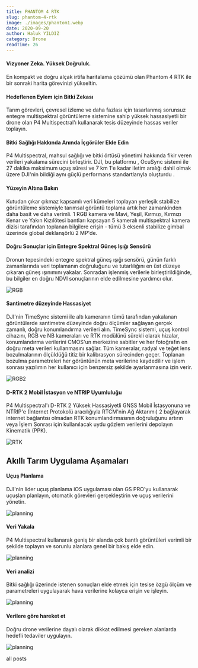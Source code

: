 ```yaml
---
title: PHANTOM 4 RTK
slug: phantom-4-rtk
image: ./images/phantom1.webp
date: 2020-09-20
author: Haluk YILDIZ
category: Drone
readTime: 26
---
```



<h4>Vizyoner Zeka. Yüksek Doğruluk.</h4>

En kompakt ve doğru alçak irtifa haritalama çözümü olan Phantom 4 RTK ile bir sonraki harita görevinizi yükseltin.

<h4>Hedeflenen Eylem için Bitki Zekası</h4>

Tarım görevleri, çevresel izleme ve daha fazlası için tasarlanmış sorunsuz entegre multispektral görüntüleme sistemine sahip yüksek hassasiyetli bir drone olan P4 Multispectral'ı kullanarak tesis düzeyinde hassas veriler toplayın.

<h4>Bitki Sağlığı Hakkında Anında İçgörüler Elde Edin</h4>

P4 Multispectral, mahsul sağlığı ve bitki örtüsü yönetimi hakkında fikir veren verileri yakalama sürecini birleştirir. DJI, bu platformu , OcuSync sistemi ile 27 dakika maksimum uçuş süresi ve 7 km 1'e kadar iletim aralığı dahil olmak üzere DJI'nin bildiği aynı güçlü performans standartlarıyla oluşturdu .

<h4>Yüzeyin Altına Bakın</h4>

Kutudan çıkar çıkmaz kapsamlı veri kümeleri toplayan yerleşik stabilize görüntüleme sistemiyle tarımsal görüntü toplama artık her zamankinden daha basit ve daha verimli. 1 RGB kamera ve Mavi, Yeşil, Kırmızı, Kırmızı Kenar ve Yakın Kızılötesi bantları kapsayan 5 kameralı multispektral kamera dizisi tarafından toplanan bilgilere erişin - tümü 3 eksenli stabilize gimbal üzerinde global deklanşörlü 2 MP'de.

<h4>Doğru Sonuçlar için Entegre Spektral Güneş Işığı Sensörü</h4>

Dronun tepesindeki entegre spektral güneş ışığı sensörü, günün farklı zamanlarında veri toplamanın doğruluğunu ve tutarlılığını en üst düzeye çıkaran güneş ışınımını yakalar. Sonradan işlenmiş verilerle birleştirildiğinde, bu bilgiler en doğru NDVI sonuçlarının elde edilmesine yardımcı olur.

![RGB](./images/phantom2.webp)

<h4>Santimetre düzeyinde Hassasiyet</h4>

DJI'nin TimeSync sistemi ile altı kameranın tümü tarafından yakalanan görüntülerde santimetre düzeyinde doğru ölçümler sağlayan gerçek zamanlı, doğru konumlandırma verileri alın. TimeSync sistemi, uçuş kontrol cihazını, RGB ve NB kameraları ve RTK modülünü sürekli olarak hizalar, konumlandırma verilerini CMOS'un merkezine sabitler ve her fotoğrafın en doğru meta verileri kullanmasını sağlar. Tüm kameralar, radyal ve teğet lens bozulmalarının ölçüldüğü titiz bir kalibrasyon sürecinden geçer. Toplanan bozulma parametreleri her görüntünün meta verilerine kaydedilir ve işlem sonrası yazılımın her kullanıcı için benzersiz şekilde ayarlanmasına izin verir.

![RGB2](./images/phantom3.webp)

<h4>D-RTK 2 Mobil İstasyon ve NTRIP Uyumluluğu</h4>

P4 Multispectral'ı D-RTK 2 Yüksek Hassasiyetli GNSS Mobil İstasyonuna ve NTRIP'e (İnternet Protokolü aracılığıyla RTCM'nin Ağ Aktarımı) 2 bağlayarak internet bağlantısı olmadan RTK konumlandırmasının doğruluğunu artırın veya İşlem Sonrası için kullanılacak uydu gözlem verilerini depolayın Kinematik (PPK).

![RTK](./images/phantom4.webp)

<h2>Akıllı Tarım Uygulama Aşamaları</h2>

<h4>Uçuş Planlama</h4>

DJI'nin lider uçuş planlama iOS uygulaması olan GS PRO'yu kullanarak uçuşları planlayın, otomatik görevleri gerçekleştirin ve uçuş verilerini yönetin.

![planning](./images/phantom5.webp)

<h4>Veri Yakala</h4>

P4 Multispectral kullanarak geniş bir alanda çok bantlı görüntüleri verimli bir şekilde toplayın ve sorunlu alanlara genel bir bakış elde edin.

![planning](./images/phantom6.webp)

<h4>Veri analizi</h4>

Bitki sağlığı üzerinde istenen sonuçları elde etmek için tesise özgü ölçüm ve parametreleri uygulayarak hava verilerine kolayca erişin ve işleyin.

![planning](./images/phantom7.webp)

<h4>Verilere göre hareket et</h4>

Doğru drone verilerine dayalı olarak dikkat edilmesi gereken alanlarda hedefli tedaviler uygulayın.

![planning](./images/phantom8.webp)

<Link to="/posts" className="btn center-btn">
  all posts
</Link>
